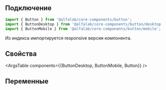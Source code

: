 
## Подключение

```jsx
import { Button } from '@alfalab/core-components/button';
import { ButtonDesktop } from '@alfalab/core-components/button/desktop';
import { ButtonMobile } from '@alfalab/core-components/button/mobile';
```
Из индекса импортируется responsive версия компонента.

## Свойства

<ArgsTable components={{ButtonDesktop, ButtonMobile, Button}} />

## Переменные

<CssVars css={styles} />
